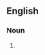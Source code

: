 {{also|Restatements}}

==English==

===Noun===
{{head|en|noun plural form}}

# {{plural of|restatement|lang=en}}